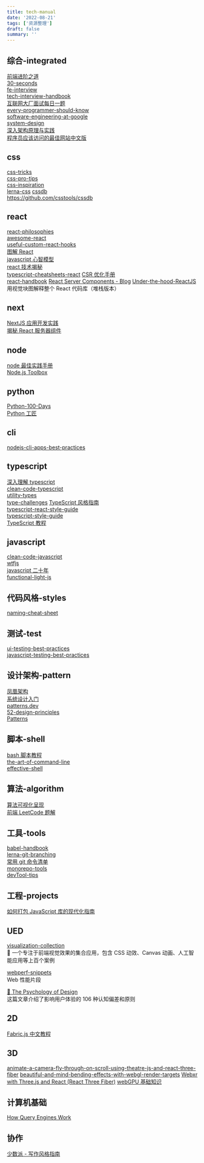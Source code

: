 ```yaml
---
title: tech-manual
date: '2022-08-21'
tags: ['资源整理']
draft: false
summary: ''
---
```


<TOCInlineWithSticky toc={props.toc} />


## 综合-integrated

[前端进阶之道](https://yuchengkai.cn/)  
[30-seconds](https://github.com/30-seconds)  
[fe-interview](https://github.com/haizlin/fe-interview)  
[tech-interview-handbook](https://www.techinterviewhandbook.org/)  
[互联网大厂面试每日一题](https://q.shanyue.tech/)  
[every-programmer-should-know](https://github.com/mtdvio/every-programmer-should-know)  
[software-engineering-at-google](https://qiangmzsx.github.io/Software-Engineering-at-Google/#/)  
[system-design](https://github.com/ByteByteGoHq/system-design-101)  
[深入架构原理与实践](https://www.thebyte.com.cn/)  
[程序员应该访问的最佳网站中文版](https://github.com/tuteng/Best-websites-a-programmer-should-visit-zh)

## css

[css-tricks](https://qishaoxuan.github.io/css_tricks/)  
[css-pro-tips](https://github.com/AllThingsSmitty/css-protips)  
[css-inspiration](https://csscoco.com/inspiration/#/)  
[lerna-css](https://web.dev/learn/css/)
[cssdb](https://cssdb.org/)  
https://github.com/csstools/cssdb

## react

[react-philosophies](https://github.com/mithi/react-philosophies)  
[awesome-react](https://github.com/enaqx/awesome-react#mobx-tutorials)  
[useful-custom-react-hooks](https://github.com/WebDevSimplified/useful-custom-react-hooks)  
[图解 React](https://7kms.github.io/react-illustration-series/)  
[javascript 心智模型](https://sudongyuer.github.io/javascript-mental-models/)  
[react 技术揭秘](https://react.iamkasong.com/)  
[typescript-cheatsheets-react](https://github.com/typescript-cheatsheets/react)
[CSR 优化手册](https://github.com/theninthsky/client-side-rendering)  
[react-handbook](https://reacthandbook.dev/)
[React Server Components - Blog](https://jessedit.tech/blog/react-server-components)
[Under-the-hood-ReactJS](https://github.com/Bogdan-Lyashenko/Under-the-hood-ReactJS)  
用视觉块图解释整个 React 代码库（堆栈版本）

## next

[NextJS 应用开发实践](https://nextjs-in-action-cn.taonan.lu/#%E5%B0%81%E9%9D%A2)  
[揭秘 React 服务器组件](https://demystifying-rsc.vercel.app/)

## node

[node 最佳实践手册](https://github.com/goldbergyoni/nodebestpractices)  
[Node.js Toolbox](https://nodejstoolbox.com/)

## python

[Python-100-Days](https://github.com/jackfrued/Python-100-Days/tree/master)  
[Python 工匠](https://github.com/piglei/one-python-craftsman)

## cli

[nodejs-cli-apps-best-practices](https://github.com/lirantal/nodejs-cli-apps-best-practices)

## typescript

[深入理解 typescript](https://jkchao.github.io/typescript-book-chinese/#why)  
[clean-code-typescript](https://github.com/labs42io/clean-code-typescript)  
[utility-types](https://github.com/piotrwitek/utility-types)  
[type-challenges](https://github.com/type-challenges/type-challenges)
[TypeScript 风格指南](https://zh-google-styleguide.readthedocs.io/en/latest/google-typescript-styleguide/contents/)  
[typescript-react-style-guide](https://github.com/mkosir/typescript-react-style-guide)  
[typescript-style-guide](https://mkosir.github.io/typescript-style-guide/)  
[TypeScript 教程](https://wangdoc.com/typescript/)

## javascript

[clean-code-javascript](https://github.com/ryanmcdermott/clean-code-javascript#introduction)  
[wtfjs](https://github.com/denysdovhan/wtfjs/blob/master/README-zh-cn.md)  
[javascript 二十年](https://cn.history.js.org/index.html)  
[functional-light-js](https://github.com/getify/Functional-Light-JS)

## 代码风格-styles

[naming-cheat-sheet](https://github.com/kettanaito/naming-cheatsheet)

## 测试-test

[ui-testing-best-practices](https://github.com/NoriSte/ui-testing-best-practices)  
[javascript-testing-best-practices](https://github.com/goldbergyoni/javascript-testing-best-practices/blob/master/readme-zh-CN.md)


## 设计架构-pattern

[凤凰架构](http://icyfenix.cn/summary/)  
[系统设计入门](https://github.com/donnemartin/system-design-primer/blob/master/README-zh-Hans.md)  
[patterns.dev](https://www.patterns.dev/)  
[52-design-principles](https://rpdc.xiaohongshu.com/52-design-principles)  
[Patterns](https://www.patterns.dev/posts)

## 脚本-shell

[bash 脚本教程](https://wangdoc.com/bash/intro.html)  
[the-art-of-command-line](https://github.com/jlevy/the-art-of-command-line/blob/master/README-zh-Hant.md)  
[effective-shell](https://effective-shell.com/)

## 算法-algorithm

[算法可视化呈现](https://visualgo.net/zh)  
[前端 LeetCode 题解](https://www.bruceyj.com/frontend-leetcode/)

## 工具-tools

[babel-handbook](https://github.com/jamiebuilds/babel-handbook/blob/master/translations/zh-Hant/user-handbook.md)  
[lerna-git-branching](https://learngitbranching.js.org/?locale=zh_CN)  
[常用 git 命令清单](https://www.ruanyifeng.com/blog/2015/12/git-cheat-sheet.html)  
[monorepo-tools](https://monorepo.tools/)  
[devTool-tips](https://devtoolstips.org/)

## 工程-projects

[如何打包 JavaScript 库的现代化指南](https://github.com/frehner/modern-guide-to-packaging-js-library/blob/main/README-zh_CN.md)

## UED

[visualization-collection](https://github.com/hepengwei/visualization-collection)  
🌈 一个专注于前端视觉效果的集合应用，包含 CSS 动效、Canvas 动画、人工智能应用等上百个案例  

[webperf-snippets](https://github.com/nucliweb/webperf-snippets)  
Web 性能片段

[🧠 The Psychology of Design](https://growth.design/psychology#hicks-law)  
这篇文章介绍了影响用户体验的 106 种认知偏差和原则

## 2D

[Fabric.js 中文教程](https://k21vin.gitee.io/fabric-js-doc/)

## 3D

[animate-a-camera-fly-through-on-scroll-using-theatre-js-and-react-three-fiber](https://tympanus.net/codrops/2023/02/14/animate-a-camera-fly-through-on-scroll-using-theatre-js-and-react-three-fiber/)
[beautiful-and-mind-bending-effects-with-webgl-render-targets](https://blog.maximeheckel.com/posts/beautiful-and-mind-bending-effects-with-webgl-render-targets/)
[Webxr with Three.js and React (React Three Fiber)](https://www.youtube.com/playlist?list=PLpM_sf_d5YTPXeVp4cmgN_cNBj9pNTEmZ#react3dfiber)
[webGPU 基础知识](https://webgpufundamentals.org/)

## 计算机基础

[How Query Engines Work](https://howqueryengineswork.com/00-acknowledgments.html)

## 协作

[少数派 - 写作风格指南](https://manual.sspai.com/rules/style/)
